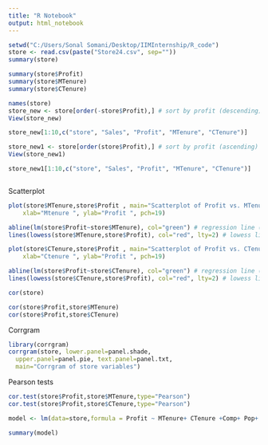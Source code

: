 ```yaml
---
title: "R Notebook"
output: html_notebook
---
```



```r
setwd("C:/Users/Sonal Somani/Desktop/IIMInternship/R_code")
store <- read.csv(paste("Store24.csv", sep=""))
summary(store)
```

```r
summary(store$Profit)
summary(store$MTenure)
summary(store$CTenure)

```

```r
names(store)
store_new <- store[order(-store$Profit),] # sort by profit (descending) most profitable
View(store_new)

store_new[1:10,c("store", "Sales", "Profit", "MTenure", "CTenure")]

store_new1 <- store[order(store$Profit),] # sort by profit (ascending) least profitable
View(store_new1)

store_new1[1:10,c("store", "Sales", "Profit", "MTenure", "CTenure")]



```

Scatterplot

```r

plot(store$MTenure,store$Profit , main="Scatterplot of Profit vs. MTenure", 
  	xlab="Mtenure ", ylab="Profit ", pch=19)

abline(lm(store$Profit~store$MTenure), col="green") # regression line (y~x) 
lines(lowess(store$MTenure,store$Profit), col="red", lty=2) # lowess line (x,y)
```


```r

plot(store$CTenure,store$Profit , main="Scatterplot of Profit vs. CTenure", 
  	xlab="Ctenure ", ylab="Profit ", pch=19)

abline(lm(store$Profit~store$CTenure), col="green") # regression line (y~x) 
lines(lowess(store$CTenure,store$Profit), col="red", lty=2) # lowess line (x,y)
```



```r
cor(store)
```
```r
cor(store$Profit,store$MTenure)
cor(store$Profit,store$CTenure)
```
Corrgram

```r
library(corrgram)
corrgram(store, lower.panel=panel.shade,
  upper.panel=panel.pie, text.panel=panel.txt,
  main="Corrgram of store variables")

```


Pearson tests

```r

cor.test(store$Profit,store$MTenure,type="Pearson")
cor.test(store$Profit,store$CTenure,type="Pearson")

```

```r

model <- lm(data=store,formula = Profit ~ MTenure+ CTenure +Comp+ Pop+ PedCount+ Res+ Hours24+ Visibility)

summary(model)
```

